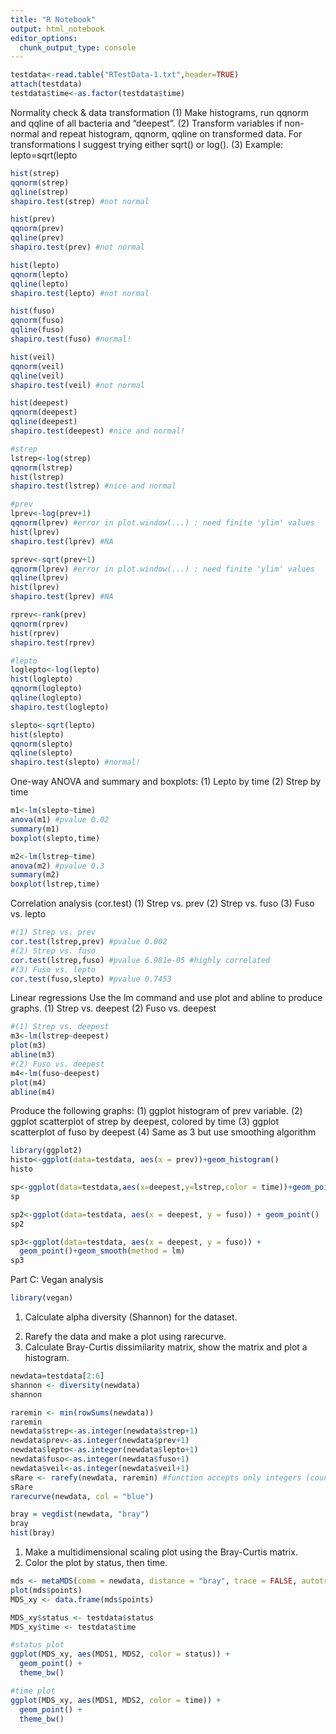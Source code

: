 ```yaml
---
title: "R Notebook"
output: html_notebook
editor_options: 
  chunk_output_type: console
---
```


```r

testdata<-read.table("RTestData-1.txt",header=TRUE)
attach(testdata)
testdata$time<-as.factor(testdata$time)
```

Normality check & data transformation
(1) Make histograms, run qqnorm and qqline of all bacteria and “deepest”.
(2) Transform variables if non-normal and repeat histogram, qqnorm, qqline on
transformed data. For transformations I suggest trying either sqrt() or log().
(3) Example: lepto=sqrt(lepto

```r
hist(strep)
qqnorm(strep)
qqline(strep)
shapiro.test(strep) #not normal

hist(prev)
qqnorm(prev)
qqline(prev)
shapiro.test(prev) #not normal

hist(lepto)
qqnorm(lepto)
qqline(lepto)
shapiro.test(lepto) #not normal

hist(fuso)
qqnorm(fuso)
qqline(fuso)
shapiro.test(fuso) #normal!

hist(veil)
qqnorm(veil)
qqline(veil)
shapiro.test(veil) #not normal

hist(deepest)
qqnorm(deepest)
qqline(deepest)
shapiro.test(deepest) #nice and normal! 

```

```r
#strep
lstrep<-log(strep)
qqnorm(lstrep)
hist(lstrep)
shapiro.test(lstrep) #nice and normal

#prev
lprev<-log(prev+1)
qqnorm(lprev) #error in plot.window(...) : need finite 'ylim' values
hist(lprev)
shapiro.test(lprev) #NA

sprev<-sqrt(prev+1)
qqnorm(lprev) #error in plot.window(...) : need finite 'ylim' values
qqline(lprev)
hist(lprev)
shapiro.test(lprev) #NA

rprev<-rank(prev)
qqnorm(rprev)
hist(rprev)
shapiro.test(rprev)

#lepto
loglepto<-log(lepto)
hist(loglepto)
qqnorm(loglepto)
qqline(loglepto)
shapiro.test(loglepto)

slepto<-sqrt(lepto)
hist(slepto)
qqnorm(slepto)
qqline(slepto)
shapiro.test(slepto) #normal!

```

One-way ANOVA and summary and boxplots:
(1) Lepto by time
(2) Strep by time
```r
m1<-lm(slepto~time)
anova(m1) #pvalue 0.02 
summary(m1)
boxplot(slepto,time)
```

```r
m2<-lm(lstrep~time)
anova(m2) #pvalue 0.3
summary(m2)
boxplot(lstrep,time)

```

Correlation analysis (cor.test)
(1) Strep vs. prev
(2) Strep vs. fuso
(3) Fuso vs. lepto

```r
#(1) Strep vs. prev
cor.test(lstrep,prev) #pvalue 0.002
#(2) Strep vs. fuso
cor.test(lstrep,fuso) #pvalue 6.981e-05 #highly correlated
#(3) Fuso vs. lepto
cor.test(fuso,slepto) #pvalue 0.7453

```

Linear regressions
Use the lm command and use plot and abline to produce graphs.
(1) Strep vs. deepest
(2) Fuso vs. deepest
```r
#(1) Strep vs. deepest
m3<-lm(lstrep~deepest)
plot(m3)
abline(m3)
#(2) Fuso vs. deepest
m4<-lm(fuso~deepest)
plot(m4)
abline(m4)
```

Produce the following graphs:
(1) ggplot histogram of prev variable.
(2) ggplot scatterplot of strep by deepest, colored by time
(3) ggplot scatterplot of fuso by deepest
(4) Same as 3 but use smoothing algorithm

```r
library(ggplot2)
histo<-ggplot(data=testdata, aes(x = prev))+geom_histogram()
histo
```

```r
sp<-ggplot(data=testdata,aes(x=deepest,y=lstrep,color = time))+geom_point()
sp
```

```r
sp2<-ggplot(data=testdata, aes(x = deepest, y = fuso)) + geom_point()
sp2
```

```r
sp3<-ggplot(data=testdata, aes(x = deepest, y = fuso)) + 
  geom_point()+geom_smooth(method = lm)
sp3
```

Part C: Vegan analysis

```r
library(vegan)
```
1) Calculate alpha diversity (Shannon) for the dataset.
(2) Rarefy the data and make a plot using rarecurve.
(3) Calculate Bray-Curtis dissimilarity matrix, show the matrix and plot a histogram.
```r
newdata=testdata[2:6]
shannon <- diversity(newdata)
shannon
```

```r
raremin <- min(rowSums(newdata))
raremin
newdata$strep<-as.integer(newdata$strep+1)
newdata$prev<-as.integer(newdata$prev+1)
newdata$lepto<-as.integer(newdata$lepto+1)
newdata$fuso<-as.integer(newdata$fuso+1)
newdata$veil<-as.integer(newdata$veil+1)
sRare <- rarefy(newdata, raremin) #function accepts only integers (counts)
sRare
rarecurve(newdata, col = "blue")
```

```r
bray = vegdist(newdata, "bray")
bray
hist(bray)
```

(1) Make a multidimensional scaling plot using the Bray-Curtis matrix.
(2) Color the plot by status, then time.

```r
mds <- metaMDS(comm = newdata, distance = "bray", trace = FALSE, autotransform = FALSE)
plot(mds$points)
MDS_xy <- data.frame(mds$points)

MDS_xy$status <- testdata$status
MDS_xy$time <- testdata$time

#status plot
ggplot(MDS_xy, aes(MDS1, MDS2, color = status)) +
  geom_point() +
  theme_bw()

#time plot
ggplot(MDS_xy, aes(MDS1, MDS2, color = time)) +
  geom_point() +
  theme_bw()
```

